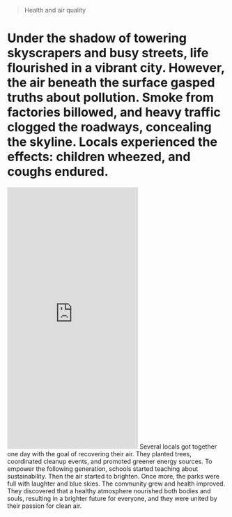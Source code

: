 > Health and air quality
# Under the shadow of towering skyscrapers and busy streets, life flourished in a vibrant city. However, the air beneath the surface gasped truths about pollution. Smoke from factories billowed, and heavy traffic clogged the roadways, concealing the skyline. Locals experienced the effects: children wheezed, and coughs endured. 
<iframe width="full" height="600" src="https://www.youtube.com/embed/JywsWktvODc?si=it4-BzZnDsyoSdvQ" title="YouTube video player" frameborder="0" allow="accelerometer; autoplay; clipboard-write; encrypted-media; gyroscope; picture-in-picture; web-share" referrerpolicy="strict-origin-when-cross-origin" allowfullscreen></iframe>
Several locals got together one day with the goal of recovering their air. They planted trees, coordinated cleanup events, and promoted greener energy sources. To empower the following generation, schools started teaching about sustainability. 
Then the air started to brighten. Once more, the parks were full with laughter and blue skies. The community grew and health improved. They discovered that a healthy atmosphere nourished both bodies and souls, resulting in a brighter future for everyone, and they were united by their passion for clean air.

